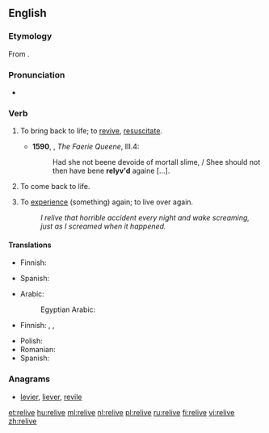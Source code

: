 ==English==
===Etymology===
From {{prefix|re|live|lang=en}}.

===Pronunciation===
*{{a|UK}} {{IPA|/ɹiːˈlɪv/|lang=en}}

===Verb===
{{en-verb|relives|reliving|relived|relived}}

# {{context|obsolete|transitive|lang=en}} To bring back to life; to [[revive]], [[resuscitate]]. {{defdate|16th-17th c.}}
#*'''1590''', {{w|Edmund Spenser}}, ''The Faerie Queene'', III.4:
#*:Had she not beene devoide of mortall slime, / Shee should not then have bene '''relyv'd''' againe [...].
# {{context|intransitive|lang=en}} To come back to life.
# {{context|transitive|lang=en}} To [[experience]] (something) again; to live over again. {{defdate|from 18th c.}}
#:''I relive that horrible accident every night and wake screaming, just as I screamed when it happened.''

====Translations====
{{trans-top|to come back to life}}
* Finnish: {{t+|fi|virota}}
{{trans-mid}}
* Spanish: {{t+|es|revivir}}
{{trans-bottom}}

{{trans-top|to experience again}}
* Arabic: {{t|ar|يحيي|tr=yuḥyi|sc=Arab}}
*: Egyptian Arabic: {{t|arz|يحيي|tr=yeḥyi|sc=Arab}}
* Finnish: {{t|fi|[[elää]] [[uudelleen]]}}, {{t|fi|[[kokea]] uudelleen}}, {{t|fi|[[käydä läpi]] uudelleen}}
{{trans-mid}}
* Polish: {{t|pl|[[przeżyć]] [[na nowo]]}}
* Romanian: {{t+|ro|retrăi}}
* Spanish: {{t+|es|revivir}}
{{trans-bottom}}

===Anagrams===
* [[levier#English|levier]], [[liever#English|liever]], [[revile#English|revile]]

[[et:relive]]
[[hu:relive]]
[[ml:relive]]
[[nl:relive]]
[[pl:relive]]
[[ru:relive]]
[[fi:relive]]
[[vi:relive]]
[[zh:relive]]